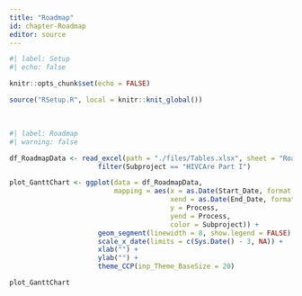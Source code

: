 ```yaml
---
title: "Roadmap"
id: chapter-Roadmap
editor: source
---
```

  
```r
#| label: Setup
#| echo: false

knitr::opts_chunk$set(echo = FALSE)

source("RSetup.R", local = knitr::knit_global())
```

\

```r
#| label: Roadmap
#| warning: false

df_RoadmapData <- read_excel(path = "./files/Tables.xlsx", sheet = "Roadmap") %>%
                      filter(Subproject == "HIVCAre Part I")

plot_GanttChart <- ggplot(data = df_RoadmapData,
                          mapping = aes(x = as.Date(Start_Date, format = "%Y-%m-%d"),
                                        xend = as.Date(End_Date, format = "%Y-%m-%d"),
                                        y = Process,
                                        yend = Process,
                                        color = Subproject)) +
                      geom_segment(linewidth = 8, show.legend = FALSE) +
                      scale_x_date(limits = c(Sys.Date() - 3, NA)) +
                      xlab("") +
                      ylab("") +
                      theme_CCP(inp_Theme_BaseSize = 20)

plot_GanttChart

```

